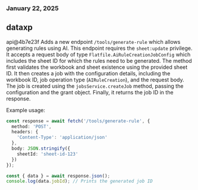 ### January 22, 2025
## dataxp

api@4b7e23f
Adds a new endpoint `/tools/generate-rule` which allows generating rules using AI. This endpoint requires the `sheet:update` privilege. It accepts a request body of type `Flatfile.AiRuleCreationJobConfig` which includes the sheet ID for which the rules need to be generated. The method first validates the workbook and sheet existence using the provided sheet ID. It then creates a job with the configuration details, including the workbook ID, job operation type (`AIRuleCreation`), and the request body. The job is created using the `jobsService.createJob` method, passing the configuration and the grant object. Finally, it returns the job ID in the response.

Example usage:

```typescript
const response = await fetch('/tools/generate-rule', {
  method: 'POST',
  headers: {
    'Content-Type': 'application/json'
  },
  body: JSON.stringify({
    sheetId: 'sheet-id-123'
  })
});

const { data } = await response.json();
console.log(data.jobId); // Prints the generated job ID
```